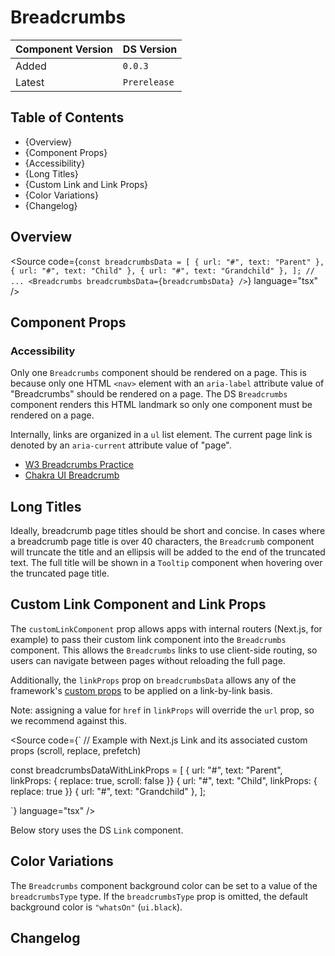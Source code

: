 

<Meta of={BreadcrumbsStories} />

# Breadcrumbs

| Component Version | DS Version   |
| ----------------- | ------------ |
| Added             | `0.0.3`      |
| Latest            | `Prerelease` |

## Table of Contents

- {<Link href="#overview" target="_self">Overview</Link>}
- {<Link href="#component-props" target="_self">Component Props</Link>}
- {<Link href="#accessibility" target="_self">Accessibility</Link>}
- {<Link href="#long-titles" target="_self">Long Titles</Link>}
- {<Link href="#custom-link-and-link-props" target="_self">Custom Link and Link Props</Link>}
- {<Link href="#color-variations" target="_self">Color Variations</Link>}
- {<Link href="#changelog" target="_self">Changelog</Link>}

## Overview

<Description of={BreadcrumbsStories} />

<Source
  code={`
const breadcrumbsData = [
  { url: "#", text: "Parent" },
  { url: "#", text: "Child" },
  { url: "#", text: "Grandchild" },
];
// ...
<Breadcrumbs breadcrumbsData={breadcrumbsData} />
`}
  language="tsx"
/>

## Component Props

<Canvas of={BreadcrumbsStories.WithControls} />

<ArgTypes of={BreadcrumbsStories.WithControls} />

### Accessibility

Only one `Breadcrumbs` component should be rendered on a page. This is because
only one HTML `<nav>` element with an `aria-label` attribute value of
"Breadcrumbs" should be rendered on a page. The DS `Breadcrumbs` component
renders this HTML landmark so only one component must be rendered on a page.

Internally, links are organized in a `ul` list element. The current page link is
denoted by an `aria-current` attribute value of "page".

- [W3 Breadcrumbs Practice](https://www.w3.org/TR/wai-aria-practices/examples/breadcrumb/index.html)
- [Chakra UI Breadcrumb](https://chakra-ui.com/docs/components/navigation/breadcrumb)

## Long Titles

Ideally, breadcrumb page titles should be short and concise. In cases where a
breadcrumb page title is over 40 characters, the `Breadcrumb` component will
truncate the title and an ellipsis will be added to the end of the truncated
text. The full title will be shown in a `Tooltip` component when hovering over
the truncated page title.

<Canvas of={BreadcrumbsStories.LongText} />

## Custom Link Component and Link Props

The `customLinkComponent` prop allows apps with internal routers (Next.js, for example) to pass their custom link component
into the `Breadcrumbs` component. This allows the `Breadcrumbs` links to use client-side routing, so users can navigate between pages without reloading the full page.

Additionally, the `linkProps` prop on `breadcrumbsData` allows any of the framework's [custom props](https://nextjs.org/docs/app/api-reference/components/link) to be applied on a link-by-link basis.

Note: assigning a value for `href` in `linkProps` will override the `url` prop, so we recommend against this.

<Source
  code={`
  // Example with Next.js Link and its associated custom props (scroll, replace, prefetch)

const breadcrumbsDataWithLinkProps = [
{ url: "#", text: "Parent", linkProps: { replace: true, scroll: false }}
{ url: "#", text: "Child", linkProps: { replace: true }}
{ url: "#", text: "Grandchild" },
];

<Breadcrumbs
  customLinkComponent={Link}
  breadcrumbsData={breadcrumbsDataWithLinkProps}
/>
`} language="tsx" />

Below story uses the DS `Link` component.

<Canvas of={BreadcrumbsStories.CustomLink} />

## Color Variations

The `Breadcrumbs` component background color can be set to a value of the
`breadcrumbsType` type. If the `breadcrumbsType` prop is omitted, the default
background color is `"whatsOn"` (`ui.black`).

<Canvas of={BreadcrumbsStories.ColorVariations} />

## Changelog

<ComponentChangelogTable changelogData={changelogData} />
